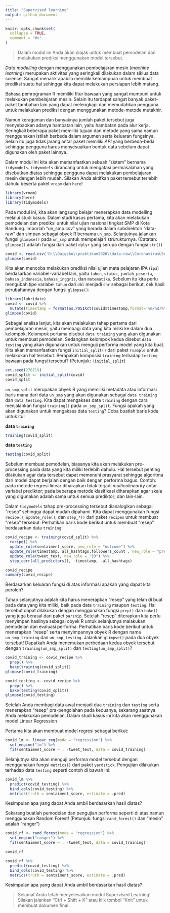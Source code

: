 ---
title: "Supervised learning"
output: github_document
---

```{r, include = FALSE}
knitr::opts_chunk$set(
  collapse = TRUE,
  comment = "#>"
)
```
<!-- Baris kode di atas merupakan pengaturan untuk dokumen R Markdown dan tidak akan tercetak pada berkas dokumen akhir -->

> Dalam modul ini Anda akan diajak untuk membuat pemodelan dan melakukan prediksi menggunakan model tersebut.

*Data modelling* dengan menggunakan pembelajaran mesin (*machine learning*) merupakan aktivitas yang seringkali dilakukan dalam siklus data science. Sangat menarik apabila memiliki kemampuan untuk membuat prediksi suatu hal sehingga kita dapat melakukan persiapan lebih matang.

Bahasa pemrograman R memiliki fitur bawaan yang sangat mumpuni untuk melakukan pembelajaran mesin. Selain itu terdapat sangat banyak paket-paket tambahan lain yang dapat melengkapi dan memudahkan pengguna untuk melakukan prediksi dengan menggunakan metode-metode mutakhir.

Namun keragaman dan banyaknya jumlah paket tersebut juga menyebabkan adanya hambatan lain, yaitu hambatan pada alur kerja. Seringkali beberapa paket memiliki tujuan dan metode yang sama namun menggunakan istilah berbeda dalam argumen serta keluaran fungsinya. Selain itu juga tidak jarang antar paket memiliki *API* yang berbeda-beda sehingga pengguna harus menyesuaikan bentuk data sebelum dapat digunakan oleh paket lainnya.

Dalam modul ini kita akan memanfaatkan sebuah "sistem" bernama `tidymodels`. `tidymodels` dirancang untuk mengatasi permasalahan yang disebutkan diatas sehingga pengguna dapat melakukan pembelajaran mesin dengan lebih mudah. Silakan Anda aktifkan paket tersebut terlebih dahulu beserta paket `vroom` dan `here`!

```{r}
library(vroom)
library(here)
library(tidymodels)
```

Pada modul ini, kita akan langsung belajar menerapkan data modelling melalui studi kasus. Dalam studi kasus pertama, kita akan melakukan pemodelan dan prediksi untuk nilai ujian nasional tingkat SMP di Kota Bandung. Imporlah "un_smp.csv" yang berada dalam subdirektori "data-raw" dan simpan sebagai obyek R bernama `un_smp`. Selanjutnya jalankan fungsi `glimpse()` pada `un_smp` untuk mempelajari strurukturnya. (Catatan: `glimpse()` adalah fungsi dari paket `dplyr` yang serupa dengan fungsi `str()`)

```{r}
covid <- read.csv('D:\\Daigaku\\praktikum2020\\data-raw\\CoronavirusUSA_13_4_to_29_4-2020_Clean_Data3.csv')
glimpse(covid)
```

Kita akan mencoba melakukan prediksi nilai ujian mata pelajaran IPA (`ipa`) berdasarkan variabel-variabel lain, yaitu `tahun`, `status`, `jumlah_peserta`, `bahasa_indonesia`, `bahasa_inggris`, dan `matematika`. Sebelum itu kita perlu mengubah tipe variabel `tahun` dari `dbl` menjadi `chr` sebagai berikut, cek hasil perubahannya dengan fungsi `glimpse()`:

```{r}
library(lubridate)
covid <- covid %>% 
  mutate(timestamp = format(as.POSIXct(covid$timestamp,format='%m/%d/%Y%H:%M'),format='%m/%d/%Y'))
glimpse(covid)
```

Sebagai analisa lanjut, kita akan melakukan tahap pertama dari pembelajaran mesin, yaitu membagi data yang kita miliki ke dalam dua kelompok. Kelompok pertama disebut `data training` yang akan digunakan untuk membuat pemodelan. Sedangkan kelompok kedua disebut `data testing` yang akan digunakan untuk menguji performa model yang kita buat. Kita akan
memanfaatkan fungsi `initial_split()` dari paket `rsample` untuk melakukan hal tersebut. Berapakah komposisi `training` terhadap `testing` bawaan pada fungsi tersebut? (Petunjuk: `?initial_split`)

```{r}
set.seed(270719)
covid_split <- initial_split(covid)
covid_split
```

`un_smp_split` merupakan obyek R yang memiliki metadata atau informasi baris mana dari data `un_smp` yang akan digunakan sebagai `data training` dan `data testing`. Kita dapat mengakses data `training` dengan cara menjalankan fungsi `training()` pada `un_smp_split`. Fungsi apakah yang akan digunakan untuk mengakses data `testing`? Coba buatlah baris kode untuk itu!


**data `training`**
```{r}
training(covid_split) 
```

**data `testing`**
```{r}
testing(covid_split)
```

Sebelum membuat pemodelan, biasanya kita akan melakukan pre-processing pada data yang kita miliki terlebih dahulu. Hal tersebut penting dilakukan agar data tersebut dapat memenuhi prasyarat sehingga algoritma dari model dapat berjalan dengan baik dengan performa bagus. Contoh: pada metode regresi linear diharapkan tidak terjadi *multicolinearity* antar variabel prediktor; pada beberapa metode klasifikasi diharapkan agar skala yang digunakan adalah sama untuk semua prediktor; dan lain-lain.

Dalam `tidymodels` tahap pre-processing tersebut dianalogikan sebagai "resep" sehingga dapat mudah dipahami. Kita dapat menggunakan fungsi `recipe()`, `update_role()`, dan `step_*()` dari paket `recipes` untuk membuat "resep" tersebut. Perhatikan baris kode berikut untuk membuat "resep" berdasarkan data `training`:

```{r}
covid_recipe <- training(covid_split) %>% 
  recipe() %>% 
  update_role(sentaiment_score, new_role = "outcome") %>% 
  update_role(timestamp, all_hashtags,followers_count , new_role = "predictor") %>% 
  update_role(tweet_text, new_role = "ID") %>% 
  step_corr(all_predictors(), -timestamp, -all_hashtags)

covid_recipe
summary(covid_recipe)
```

Berdasarkan keluaran fungsi di atas informasi apakah yang dapat kita peroleh?

Tahap selanjutnya adalah kita harus menerapkan "resep" yang telah di buat pada data yang kita miliki, baik pada data `training` maupun `testing`. Hal tersebut dapat dilakukan dengan menggunakan fungsi `prep()` dan `bake()` yang juga berasal dari paket `parsnip`. Setelah "resep" diterapkan kita perlu menyimpan hasilnya sebagai obyek R untuk selanjutnya malakukan pemodelan dan evaluasi performa. Perhatikan baris kode berikut untuk menerapkan "resep" serta menyimpannya obyek R dengan nama `un_smp_training` dan `un_smp_testing`. Jalankan `glimpse()` pada dua obyek tersebut! Dapatkah Anda menemukan perbedaan kedua obyek tersebut dengan `training(un_smp_split)` dan `testing(un_smp_split)`?

```{r}
covid_training <- covid_recipe %>% 
  prep() %>% 
  bake(training(covid_split))
glimpse(covid_training)

covid_testing <- covid_recipe %>% 
  prep() %>% 
  bake(testing(covid_split))
glimpse(covid_testing)
```

Setelah Anda membagi data awal menjadi dua `training` dan `testing` serta menerapkan "resep" pra-pengolahan pada keduanya, sekarang saatnya Anda melakukan pemodelan. Dalam studi kasus ini kita akan menggunakan model Linear Regression

Pertama kita akan membuat model regresi sebagai berikut:

```{r}
covid_lm <- linear_reg(mode = "regression") %>% 
  set_engine("lm") %>% 
  fit(sentaiment_score ~ . -tweet_text, data = covid_training)
```

Selanjutnya kita akan menguji performa model tersebut dengan menggunakan fungsi `metrics()` dari paket `yardstick`. Pengujian dilakukan terhadap data `testing` seperti contoh di bawah ini:
```{r}
covid_lm %>% 
  predict(covid_testing) %>% 
  bind_cols(covid_testing) %>% 
  metrics(truth = sentaiment_score, estimate = .pred)
```

Kesimpulan apa yang dapat Anda ambil berdasarkan hasil diatas?

Sekarang buatlah pemodelan dan pengujian performa seperti di atas namun menggunakan Random Forest! (Petunjuk: fungsi `rand_forest()` dan "mesin" adalah "ranger")

```{r}
covid_rf <- rand_forest(mode = "regression") %>% 
  set_engine("ranger") %>% 
  fit(sentaiment_score ~ . -tweet_text, data = covid_training)

covid_rf
```

```{r}
covid_rf %>% 
  predict(covid_testing) %>% 
  bind_cols(covid_testing) %>% 
  metrics(truth = sentaiment_score, estimate = .pred)
```

Kesimpulan apa yang dapat Anda ambil berdasarkan hasil diatas?

> Selamat Anda telah menyelesaikan modul Supervised Learning! Silakan jalankan "Ctrl + Shift + K" atau klik tombol "Knit" untuk membuat dokumen final.
